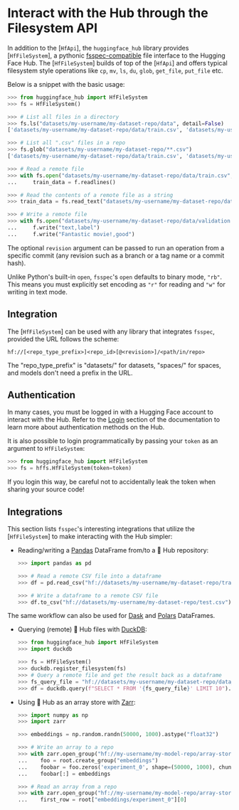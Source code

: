 # Interact with the Hub through the Filesystem API

In addition to the [`HfApi`], the `huggingface_hub` library provides [`HfFileSystem`], a pythonic [fsspec-compatible](https://filesystem-spec.readthedocs.io/en/latest/) file interface to the Hugging Face Hub. The [`HfFileSystem`] builds of top of the [`HfApi`] and offers typical filesystem style operations like `cp`, `mv`, `ls`, `du`, `glob`, `get_file`, `put_file` etc.

Below is a snippet with the basic usage:

```python
>>> from huggingface_hub import HfFileSystem
>>> fs = HfFileSystem()

>>> # List all files in a directory
>>> fs.ls("datasets/my-username/my-dataset-repo/data", detail=False)
['datasets/my-username/my-dataset-repo/data/train.csv', 'datasets/my-username/my-dataset-repo/data/test.csv']

>>> # List all ".csv" files in a repo
>>> fs.glob("datasets/my-username/my-dataset-repo/**.csv")
['datasets/my-username/my-dataset-repo/data/train.csv', 'datasets/my-username/my-dataset-repo/data/test.csv']

>>> # Read a remote file 
>>> with fs.open("datasets/my-username/my-dataset-repo/data/train.csv", "r") as f:
...     train_data = f.readlines()

>>> # Read the contents of a remote file as a string
>>> train_data = fs.read_text("datasets/my-username/my-dataset-repo/data/train.csv", revision="dev")

>>> # Write a remote file
>>> with fs.open("datasets/my-username/my-dataset-repo/data/validation.csv", "w") as f:
...     f.write("text,label")
...     f.write("Fantastic movie!,good")
```

The optional `revision` argument can be passed to run an operation from a specific commit (any revision such as a branch or a tag name or a commit hash).

Unlike Python's built-in `open`, `fsspec`'s `open` defaults to binary mode, `"rb"`. This means you must explicitly set encoding as `"r"` for reading and `"w"` for writing in text mode.

## Integration

The [`HfFileSystem`] can be used with any library that integrates `fsspec`, provided the URL follows the scheme:

```
hf://[<repo_type_prefix>]<repo_id>[@<revision>]/<path/in/repo>
```

The "repo_type_prefix" is "datasets/" for datasets, "spaces/" for spaces, and models don't need a prefix in the URL.

## Authentication

In many cases, you must be logged in with a Hugging Face account to interact with the Hub. Refer to the [Login](../quick-start#login) section of the documentation to learn more about authentication methods on the Hub. 

It is also possible to login programmatically by passing your `token` as an argument to `HfFileSystem`:

```python
>>> from huggingface_hub import HfFileSystem
>>> fs = hffs.HfFileSystem(token=token)
```

If you login this way, be careful not to accidentally leak the token when sharing your source code!

## Integrations

This section lists `fsspec`'s interesting integrations that utilize the [`HfFileSystem`] to make interacting with the Hub simpler:

* Reading/writing a [Pandas](https://pandas.pydata.org/pandas-docs/stable/user_guide/io.html#reading-writing-remote-files) DataFrame from/to a 🤗 Hub repository:

  ```python
  >>> import pandas as pd

  >>> # Read a remote CSV file into a dataframe
  >>> df = pd.read_csv("hf://datasets/my-username/my-dataset-repo/train.csv")

  >>> # Write a dataframe to a remote CSV file
  >>> df.to_csv("hf://datasets/my-username/my-dataset-repo/test.csv")
  ```

The same workflow can also be used for [Dask](https://docs.dask.org/en/stable/how-to/connect-to-remote-data.html) and [Polars](https://pola-rs.github.io/polars/py-polars/html/reference/io.html) DataFrames.

* Querying (remote) 🤗 Hub files with [DuckDB](https://duckdb.org/docs/guides/python/filesystems):

  ```python
  >>> from huggingface_hub import HfFileSystem
  >>> import duckdb

  >>> fs = HfFileSystem()
  >>> duckdb.register_filesystem(fs)
  >>> # Query a remote file and get the result back as a dataframe
  >>> fs_query_file = "hf://datasets/my-username/my-dataset-repo/data_dir/data.parquet"
  >>> df = duckdb.query(f"SELECT * FROM '{fs_query_file}' LIMIT 10").df()
  ```

* Using 🤗 Hub as an array store with [Zarr](https://zarr.readthedocs.io/en/stable/tutorial.html#io-with-fsspec):

  ```python
  >>> import numpy as np
  >>> import zarr

  >>> embeddings = np.random.randn(50000, 1000).astype("float32")

  >>> # Write an array to a repo
  >>> with zarr.open_group("hf://my-username/my-model-repo/array-store", mode="w") as root:
  ...    foo = root.create_group("embeddings")
  ...    foobar = foo.zeros('experiment_0', shape=(50000, 1000), chunks=(10000, 1000), dtype='f4')
  ...    foobar[:] = embeddings

  >>> # Read an array from a repo
  >>> with zarr.open_group("hf://my-username/my-model-repo/array-store", mode="r") as root:
  ...    first_row = root["embeddings/experiment_0"][0]
  ```
